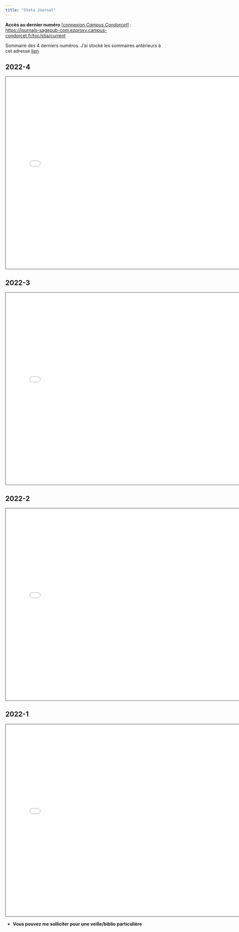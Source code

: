 ```yaml
---
title: "Stata Journal"
---
```



**Accès au dernier numéro** \[[connexion *Campus Condorcet*](https://refid-auth.campus-condorcet.fr/cas/login?service=https%3A%2F%2Fwww.campus-condorcet.fr%2Fservlet%2Fcom.jsbsoft.jtf.core.SG%3FPROC%3DIDENTIFICATION_FRONT)\] :    
<https://journals-sagepub-com.ezproxy.campus-condorcet.fr/toc/stja/current>


Sommaire des 4 derniers numéros. J'ai stocké les sommaires antérieurs à cet adresse [lien](https://github.com/mthevenin/stata_fr/tree/master/sj)

::: panel-tabset


## **2022-4**

<iframe src="sj/stja_22_4.pdf" height="600" width="750" style="border: 1px solid #464646;" allowfullscreen allow="autoplay">
</iframe>


## **2022-3**

<iframe src="sj/stja_22_3.pdf" height="600" width="750" style="border: 1px solid #464646;" allowfullscreen allow="autoplay">
</iframe>


## **2022-2**

<iframe src="sj/stja_22_2.pdf" height="600" width="750" style="border: 1px solid #464646;" allowfullscreen allow="autoplay">
</iframe>


## **2022-1**

<iframe src="sj/stja_22_1.pdf" height="600" width="750" style="border: 1px solid #464646;" allowfullscreen allow="autoplay">
</iframe>

:::


- **Vous pouvez me solliciter pour une veille/biblio particulière** 


